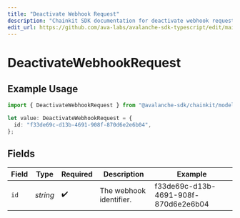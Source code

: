 ```yaml
---
title: "Deactivate Webhook Request"
description: "Chainkit SDK documentation for deactivate webhook request"
edit_url: https://github.com/ava-labs/avalanche-sdk-typescript/edit/main/chainkit/docs/models/operations/deactivatewebhookrequest.md
---
```


# DeactivateWebhookRequest

## Example Usage

```typescript
import { DeactivateWebhookRequest } from "@avalanche-sdk/chainkit/models/operations";

let value: DeactivateWebhookRequest = {
  id: "f33de69c-d13b-4691-908f-870d6e2e6b04",
};
```

## Fields

| Field                                | Type                                 | Required                             | Description                          | Example                              |
| ------------------------------------ | ------------------------------------ | ------------------------------------ | ------------------------------------ | ------------------------------------ |
| `id`                                 | *string*                             | :heavy_check_mark:                   | The webhook identifier.              | f33de69c-d13b-4691-908f-870d6e2e6b04 |
